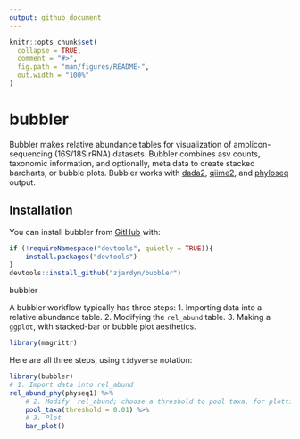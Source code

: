 ```yaml
---
output: github_document
---
```


<!-- README.md is generated from README.Rmd. Please edit that file -->

```r
knitr::opts_chunk$set(
  collapse = TRUE,
  comment = "#>",
  fig.path = "man/figures/README-",
  out.width = "100%"
)
```

# bubbler

<!-- badges: start -->
<!-- badges: end -->


Bubbler makes relative abundance tables for visualization of amplicon-sequencing (16S/18S rRNA) datasets. Bubbler combines asv counts, taxonomic information, and optionally, meta data to create stacked barcharts, or bubble plots. Bubbler works with [dada2](https://github.com/benjjneb/dada2),  [qiime2](https://github.com/qiime2/qiime2), and [phyloseq](https://joey711.github.io/phyloseq/) output. 

## Installation

You can install bubbler from [GitHub](https://github.com/) with:

``` r
if (!requireNamespace("devtools", quietly = TRUE)){
    install.packages("devtools")
}
devtools::install_github("zjardyn/bubbler")
```

bubbler 

A bubbler workflow typically has three steps: 
    1. Importing data into a relative abundance table.
    2. Modifying the `rel_abund` table. 
    3. Making a `ggplot`, with stacked-bar or bubble plot aesthetics.
    
```r
library(magrittr)
```

Here are all three steps, using `tidyverse` notation:

```r
library(bubbler)
# 1. Import data into rel_abund
rel_abund_phy(physeq1) %>%
    # 2. Modify  rel_abund; choose a threshold to pool taxa, for plotting
    pool_taxa(threshold = 0.01) %>%
    # 3. Plot
    bar_plot()
    
```



<!-- You'll still need to render `README.Rmd` regularly, to keep `README.md` up-to-date. `devtools::build_readme()` is handy for this. -->



<!-- In that case, don't forget to commit and push the resulting figure files, so they display on GitHub and CRAN. -->
